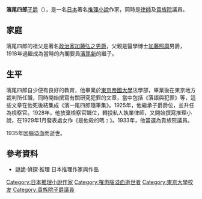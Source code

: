 {{Infobox writer <!-- for more information see [[:Template:Infobox_writer/doc|:Template:Infobox writer/doc]] -->
| name = 濱尾四郎
| image =Hamao_Shiro.jpg
| caption =
| birth_date = {{birth date|1896|4|24|df=y}}
| birth_place =[[東京都|東京都]]
| death_date = {{death date and age|1935|10|29|1896|4|24|df=y}}
| death_place = 
| occupation = [[小說家|小說家]]、[[律師|律師]]
| genre = [[推理小說|推理小說]]
| movement =
| notableworks = 
| influences =
| influenced =
| website =
}}
'''濱尾四郎'''[[子爵|子爵]]（{{bd|1896年|4月24日|1935年|10月29日|}}），是一名[[日本|日本]]著名[[推理小說|推理小說]]作家，同時是[[律師|律師]]及[[貴族院|貴族院]]議員。

==家庭==
濱尾四郎的祖父是著名[[政治家|政治家]][[加藤弘之|加藤弘之]][[男爵|男爵]]，父親是醫學博士[[加藤照麿|加藤照麿]]男爵，1918年過繼成為當時的內閣要員[[濱尾新|濱尾新]]的繼子。

==生平==
濱尾四郎自少便有良好的教育，他畢業於[[東京帝國大學|東京帝國大學]]法學部，畢業後在東京地方裁判所任職，同時開始撰寫有關研究犯罪的文章，當中包括《落語與犯罪》等，這些文章在他死後結集成《濱一尾四郎隨筆集》。1925年，他繼承子爵爵位，並升任為檢察官。1928年，他放棄檢察官職位，轉投私人執業律師，又開始撰寫推理小說，在1929年1月發表處女作《是他殺的嗎﹖》。1933年，他當選為貴族院議員。

1935年因腦溢血而逝世。

==參考資料==
*謎詭·偵探·推理 日本推理作家與作品

{{DEFAULTSORT:H}}
[[Category:日本推理小說作家|Category:日本推理小說作家]]
[[Category:罹患腦溢血逝世者|Category:罹患腦溢血逝世者]]
[[Category:東京大學校友|Category:東京大學校友]]
[[Category:貴族院子爵議員|Category:貴族院子爵議員]]

{{日本人物小作品}}